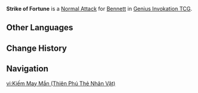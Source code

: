 {{About|the Character Card Skill for [[Genius Invokation TCG]]|the Playable Character Talent|Strike of Fortune}}
{{Genius Invokation TCG Skill Infobox
|title      = Strike of Fortune
|image      = Strike of Fortune Character Card Skill.png
|type       = Normal Attack
|character  = Bennett
|element    = Pyro
|matching   = 1
|unaligned  = 2
|effect     = Deals 2 {{Color|Physical DMG}}.
|order      = 1
}}
'''Strike of Fortune''' is a [[Character Card Normal Attack|Normal Attack]] for [[Bennett (Character Card)|Bennett]] in [[Genius Invokation TCG]].

==Other Languages==
{{Transclude|Strike of Fortune|Other Languages}}

==Change History==
{{Change History|3.3}}

==Navigation==
{{Genius Invokation TCG Skill Navbox|Bennett}}

[[vi:Kiếm May Mắn (Thiên Phú Thẻ Nhân Vật)]]